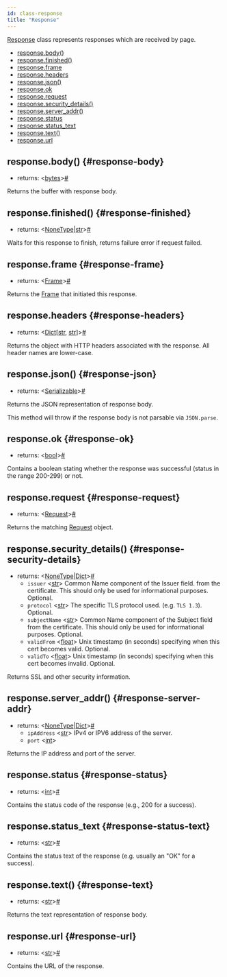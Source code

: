 ```yaml
---
id: class-response
title: "Response"
---
```


[Response] class represents responses which are received by page.


- [response.body()](./api/class-response.mdx#response-body)
- [response.finished()](./api/class-response.mdx#response-finished)
- [response.frame](./api/class-response.mdx#response-frame)
- [response.headers](./api/class-response.mdx#response-headers)
- [response.json()](./api/class-response.mdx#response-json)
- [response.ok](./api/class-response.mdx#response-ok)
- [response.request](./api/class-response.mdx#response-request)
- [response.security_details()](./api/class-response.mdx#response-security-details)
- [response.server_addr()](./api/class-response.mdx#response-server-addr)
- [response.status](./api/class-response.mdx#response-status)
- [response.status_text](./api/class-response.mdx#response-status-text)
- [response.text()](./api/class-response.mdx#response-text)
- [response.url](./api/class-response.mdx#response-url)

## response.body() {#response-body}
- returns:<a aria-hidden="true" tabindex="-1" class="list-anchor-link" id="response-body-return"/> &#60;[bytes]&#62;<a href="#response-body-return" class="list-anchor">#</a>

Returns the buffer with response body.

## response.finished() {#response-finished}
- returns:<a aria-hidden="true" tabindex="-1" class="list-anchor-link" id="response-finished-return"/> &#60;[NoneType]|[str]&#62;<a href="#response-finished-return" class="list-anchor">#</a>

Waits for this response to finish, returns failure error if request failed.

## response.frame {#response-frame}
- returns:<a aria-hidden="true" tabindex="-1" class="list-anchor-link" id="response-frame-return"/> &#60;[Frame]&#62;<a href="#response-frame-return" class="list-anchor">#</a>

Returns the [Frame] that initiated this response.

## response.headers {#response-headers}
- returns:<a aria-hidden="true" tabindex="-1" class="list-anchor-link" id="response-headers-return"/> &#60;[Dict]\[[str], [str]\]&#62;<a href="#response-headers-return" class="list-anchor">#</a>

Returns the object with HTTP headers associated with the response. All header names are lower-case.

## response.json() {#response-json}
- returns:<a aria-hidden="true" tabindex="-1" class="list-anchor-link" id="response-json-return"/> &#60;[Serializable]&#62;<a href="#response-json-return" class="list-anchor">#</a>

Returns the JSON representation of response body.

This method will throw if the response body is not parsable via `JSON.parse`.

## response.ok {#response-ok}
- returns:<a aria-hidden="true" tabindex="-1" class="list-anchor-link" id="response-ok-return"/> &#60;[bool]&#62;<a href="#response-ok-return" class="list-anchor">#</a>

Contains a boolean stating whether the response was successful (status in the range 200-299) or not.

## response.request {#response-request}
- returns:<a aria-hidden="true" tabindex="-1" class="list-anchor-link" id="response-request-return"/> &#60;[Request]&#62;<a href="#response-request-return" class="list-anchor">#</a>

Returns the matching [Request] object.

## response.security_details() {#response-security-details}
- returns:<a aria-hidden="true" tabindex="-1" class="list-anchor-link" id="response-security-details-return"/> &#60;[NoneType]|[Dict]&#62;<a href="#response-security-details-return" class="list-anchor">#</a>
  - `issuer` &#60;[str]&#62; Common Name component of the Issuer field. from the certificate. This should only be used for informational purposes. Optional.
  - `protocol` &#60;[str]&#62; The specific TLS protocol used. (e.g. `TLS 1.3`). Optional.
  - `subjectName` &#60;[str]&#62; Common Name component of the Subject field from the certificate. This should only be used for informational purposes. Optional.
  - `validFrom` &#60;[float]&#62; Unix timestamp (in seconds) specifying when this cert becomes valid. Optional.
  - `validTo` &#60;[float]&#62; Unix timestamp (in seconds) specifying when this cert becomes invalid. Optional.

Returns SSL and other security information.

## response.server_addr() {#response-server-addr}
- returns:<a aria-hidden="true" tabindex="-1" class="list-anchor-link" id="response-server-addr-return"/> &#60;[NoneType]|[Dict]&#62;<a href="#response-server-addr-return" class="list-anchor">#</a>
  - `ipAddress` &#60;[str]&#62; IPv4 or IPV6 address of the server.
  - `port` &#60;[int]&#62;

Returns the IP address and port of the server.

## response.status {#response-status}
- returns:<a aria-hidden="true" tabindex="-1" class="list-anchor-link" id="response-status-return"/> &#60;[int]&#62;<a href="#response-status-return" class="list-anchor">#</a>

Contains the status code of the response (e.g., 200 for a success).

## response.status_text {#response-status-text}
- returns:<a aria-hidden="true" tabindex="-1" class="list-anchor-link" id="response-status-text-return"/> &#60;[str]&#62;<a href="#response-status-text-return" class="list-anchor">#</a>

Contains the status text of the response (e.g. usually an "OK" for a success).

## response.text() {#response-text}
- returns:<a aria-hidden="true" tabindex="-1" class="list-anchor-link" id="response-text-return"/> &#60;[str]&#62;<a href="#response-text-return" class="list-anchor">#</a>

Returns the text representation of response body.

## response.url {#response-url}
- returns:<a aria-hidden="true" tabindex="-1" class="list-anchor-link" id="response-url-return"/> &#60;[str]&#62;<a href="#response-url-return" class="list-anchor">#</a>

Contains the URL of the response.

[Accessibility]: ./api/class-accessibility.mdx "Accessibility"
[Browser]: ./api/class-browser.mdx "Browser"
[BrowserContext]: ./api/class-browsercontext.mdx "BrowserContext"
[BrowserType]: ./api/class-browsertype.mdx "BrowserType"
[CDPSession]: ./api/class-cdpsession.mdx "CDPSession"
[ConsoleMessage]: ./api/class-consolemessage.mdx "ConsoleMessage"
[Dialog]: ./api/class-dialog.mdx "Dialog"
[Download]: ./api/class-download.mdx "Download"
[ElementHandle]: ./api/class-elementhandle.mdx "ElementHandle"
[Error]: ./api/class-error.mdx "Error"
[FileChooser]: ./api/class-filechooser.mdx "FileChooser"
[Frame]: ./api/class-frame.mdx "Frame"
[JSHandle]: ./api/class-jshandle.mdx "JSHandle"
[Keyboard]: ./api/class-keyboard.mdx "Keyboard"
[Locator]: ./api/class-locator.mdx "Locator"
[Mouse]: ./api/class-mouse.mdx "Mouse"
[Page]: ./api/class-page.mdx "Page"
[Playwright]: ./api/class-playwright.mdx "Playwright"
[Request]: ./api/class-request.mdx "Request"
[Response]: ./api/class-response.mdx "Response"
[Route]: ./api/class-route.mdx "Route"
[Selectors]: ./api/class-selectors.mdx "Selectors"
[TimeoutError]: ./api/class-timeouterror.mdx "TimeoutError"
[Touchscreen]: ./api/class-touchscreen.mdx "Touchscreen"
[Tracing]: ./api/class-tracing.mdx "Tracing"
[Video]: ./api/class-video.mdx "Video"
[WebSocket]: ./api/class-websocket.mdx "WebSocket"
[Worker]: ./api/class-worker.mdx "Worker"
[Element]: https://developer.mozilla.org/en-US/docs/Web/API/element "Element"
[EvaluationArgument]: ./core-concepts.mdx#evaluation-argument "EvaluationArgument"
[Promise]: https://developer.mozilla.org/en-US/docs/Web/JavaScript/Reference/Global_Objects/Promise "Promise"
[iterator]: https://developer.mozilla.org/en-US/docs/Web/JavaScript/Reference/Iteration_protocols "Iterator"
[origin]: https://developer.mozilla.org/en-US/docs/Glossary/Origin "Origin"
[selector]: https://developer.mozilla.org/en-US/docs/Web/CSS/CSS_Selectors "selector"
[Serializable]: https://developer.mozilla.org/en-US/docs/Web/JavaScript/Reference/Global_Objects/JSON/stringify#Description "Serializable"
[UIEvent.detail]: https://developer.mozilla.org/en-US/docs/Web/API/UIEvent/detail "UIEvent.detail"
[UnixTime]: https://en.wikipedia.org/wiki/Unix_time "Unix Time"
[xpath]: https://developer.mozilla.org/en-US/docs/Web/XPath "xpath"

[Any]: https://docs.python.org/3/library/typing.html#typing.Any "Any"
[bool]: https://docs.python.org/3/library/stdtypes.html "bool"
[bytes]: https://docs.python.org/3/library/stdtypes.html#bytes "bytes"
[Callable]: https://docs.python.org/3/library/typing.html#typing.Callable "Callable"
[EventContextManager]: https://docs.python.org/3/reference/datamodel.html#context-managers "Event context manager"
[EventEmitter]: https://pyee.readthedocs.io/en/latest/#pyee.BaseEventEmitter "EventEmitter"
[Exception]: https://docs.python.org/3/library/exceptions.html#Exception "Exception"
[Dict]: https://docs.python.org/3/library/typing.html#typing.Dict "Dict"
[float]: https://docs.python.org/3/library/stdtypes.html#numeric-types-int-float-complex "float"
[int]: https://docs.python.org/3/library/stdtypes.html#numeric-types-int-float-complex "int"
[List]: https://docs.python.org/3/library/typing.html#typing.List "List"
[NoneType]: https://docs.python.org/3/library/constants.html#None "None"
[Pattern]: https://docs.python.org/3/library/re.html "Pattern"
[URL]: https://en.wikipedia.org/wiki/URL "URL"
[pathlib.Path]: https://realpython.com/python-pathlib/ "pathlib.Path"
[str]: https://docs.python.org/3/library/stdtypes.html#text-sequence-type-str "str"
[Union]: https://docs.python.org/3/library/typing.html#typing.Union "Union"

[all available image tags]: https://mcr.microsoft.com/v2/playwright/tags/list "all available image tags"
[Docker Hub]: https://hub.docker.com/_/microsoft-playwright "Docker Hub"
[Dockerfile.focal]: https://github.com/microsoft/playwright/blob/master/utils/docker/Dockerfile.focal "Dockerfile.focal"